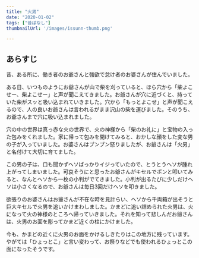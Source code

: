 ---
title: "火男"
date: "2020-01-02"
tags: ["昔ばなし"]
thumbnailUrl: '/images/issunn-thumb.png'

---

## あらすじ
昔、ある所に、働き者のお爺さんと強欲で怠け者のお婆さんが住んでいました。

ある日、いつものようにお爺さんが山で柴を刈っていると、ほら穴から「柴よこせー、柴よこせー」と声が聞こえてきました。お爺さんが穴に近づくと、持っていた柴がスッと吸い込まれていきました。穴から「もっとよこせ」と声が聞こえるので、人の良いお爺さんは言われるがまま沢山の柴を運びました。そのうち、お爺さんまで穴に吸い込まれました。

穴の中の世界は真っ赤な火の世界で、火の神様から「柴のお礼に」と宝物の入った包みをくれました。家に帰って包みを開けてみると、おかしな顔をした変な男の子が入っていました。お婆さんはプンプン怒りましたが、お爺さんは「火男」と名付けて大切に育てました。

この男の子は、口も聞かずヘソばっかりイジっていたので、とうとうヘソが腫れ上がってしまいました。可哀そうにと思ったお爺さんがキセルでポンと叩いてみると、なんとヘソから一枚の小判がでてきました。小判が出るたびに少しだけヘソは小さくなるので、お爺さんは毎日3回だけヘソを叩きました。

欲張りのお婆さんはお爺さんが不在な時を見計らい、ヘソから千両箱が出そうと巨大キセルで火男を追いかけまわしました。かまどに追い詰められた火男は、火になって火の神様のところへ帰っていきました。それを知って悲しんだお爺さんは、火男のお面を彫ってかまど近くの柱にかけました。

今も、かまどの近くに火男のお面をかけるしきたりはこの地方に残っています。やがては「ひょっとこ」と言い変わって、お祭りなどでも使われるひょっとこの面になったそうです。
